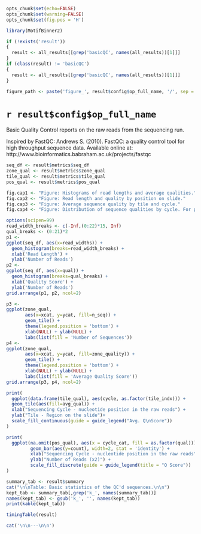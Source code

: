 ```r
opts_chunk$set(echo=FALSE)
opts_chunk$set(warning=FALSE)
opts_chunk$set(fig.pos = 'H')

library(MotifBinner2)

if (!exists('result'))
{
  result <- all_results[[grep('basicQC', names(all_results))[1]]]
}
if (class(result) != 'basicQC')
{
  result <- all_results[[grep('basicQC', names(all_results))[1]]]
}

figure_path <- paste('figure_', result$config$op_full_name, '/', sep = '')
```

# `r result$config$op_full_name`

Basic Quality Control reports on the raw reads from the sequencing run.

Inspired by FastQC: 
Andrews S. (2010). FastQC: a quality control tool for high throughput sequence data. Available online at: http://www.bioinformatics.babraham.ac.uk/projects/fastqc

```r
seq_df <- result$metrics$seq_df
zone_qual <- result$metrics$zone_qual
tile_qual <- result$metrics$tile_qual
pos_qual <- result$metrics$pos_qual

fig.cap1 <- "Figure: Histograms of read lengths and average qualities."
fig.cap2 <- "Figure: Read length and quality by position on slide."
fig.cap3 <- "Figure: Average sequence quality by tile and cycle."
fig.cap4 <- "Figure: Distribution of sequence qualities by cycle. For plotting reasons, cycles are grouped into bins of size two. This means that y-axis is double the range it would be if each cycle was plotted independently. Also, cycles 300 and 301 (250 and 251) are grouped together and since the max length is 300 (250), the final bar is expected to be half the height of the bar immediately preceeding it."
```

```r
options(scipen=99)
read_width_breaks <- c(-Inf,(0:22)*15, Inf)
qual_breaks <- (0:21)*2
p1 <- 
ggplot(seq_df, aes(x=read_widths)) + 
  geom_histogram(breaks=read_width_breaks) +
  xlab('Read Length') +
  ylab('Number of Reads')
p2 <- 
ggplot(seq_df, aes(x=qual)) + 
  geom_histogram(breaks=qual_breaks) +
  xlab('Quality Score') +
  ylab('Number of Reads')
grid.arrange(p1, p2, ncol=2)
```

```r
p3 <-
ggplot(zone_qual,
       aes(x=xcat, y=ycat, fill=n_seq)) + 
       geom_tile() + 
       theme(legend.position = 'bottom') +
       xlab(NULL) + ylab(NULL) +
       labs(list(fill = 'Number of Sequences'))
p4 <-
ggplot(zone_qual,
       aes(x=xcat, y=ycat, fill=zone_quality)) + 
       geom_tile() + 
       theme(legend.position = 'bottom') +
       xlab(NULL) + ylab(NULL) +
       labs(list(fill = 'Average Quality Score'))
grid.arrange(p3, p4, ncol=2)
```

```r

print(
  ggplot(data.frame(tile_qual), aes(cycle, as.factor(tile_indx))) +
  geom_tile(aes(fill=avg_qual)) +
  xlab("Sequencing Cycle - nucleotide position in the raw reads") +
  ylab("Tile - Region on the slide")+
  scale_fill_continuous(guide = guide_legend("Avg. Q\nScore"))
)
```

```r
print(
  ggplot(na.omit(pos_qual), aes(x = cycle_cat, fill = as.factor(qual))) +
         geom_bar(aes(y=count), width=2, stat = 'identity') +
         xlab("Sequencing Cycle - nucleotide position in the raw reads") +
         ylab("Number of Reads (x2)") +
         scale_fill_discrete(guide = guide_legend(title = "Q Score"))
)
```

```r
summary_tab <- result$summary
cat("\n\nTable: Basic statistics of the QC'd sequences.\n\n")
kept_tab <- summary_tab[,grep('k_', names(summary_tab))]
names(kept_tab) <- gsub('k_', '', names(kept_tab))
print(kable(kept_tab))

timingTable(result)
```

```r
cat('\n\n---\n\n')
```
